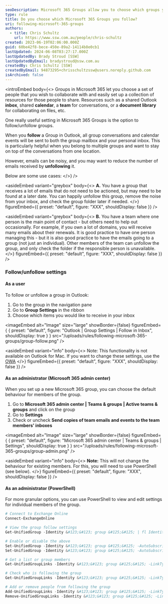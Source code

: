 ```yaml
---
seoDescription: Microsoft 365 Groups allow you to choose which groups you follow and set up shared resources for collaboration, with options to reduce inbox noise by unfollowing or changing default behavior as an administrator.
type: rule
title: Do you choose which Microsoft 365 Groups you follow?
uri: following-microsoft-365-groups
authors:
  - title: Chris Schultz
    url: https://www.ssw.com.au/people/chris-schultz
created: 2023-06-19T02:06:00.000Z
guid: 60be42f8-bece-450e-89a2-14114b8e0cb1
lastUpdated: 2024-06-08T03:27:17.000Z
lastUpdatedBy: Brady Stroud [SSW]
lastUpdatedByEmail: bradystroud@ssw.com.au
createdBy: Chris Schultz [SSW]
createdByEmail: 94873295+chrisschultzssw@users.noreply.github.com
isArchived: false
---
```


<introEmbed
  body={<>
Groups in Microsoft 365 let you choose a set of people that you wish to collaborate with and easily set up a collection of resources for those people to share. Resources such as a shared Outlook **inbox**, shared **calendar**, a **team** for conversations, or a **document library** for collaborating on files, etc.

One really useful setting in Microsoft 365 Groups is the option to follow/unfollow groups.

When you **follow** a Group in Outlook, all group conversations and calendar events will be sent to both the group mailbox and your personal inbox. This is particularly helpful when you belong to multiple groups and want to stay on top of the conversations from one location.

However, emails can be noisy, and you may want to reduce the number of emails received by **unfollowing** it.

Below are some use cases:
  </>}
/>

<asideEmbed
  variant="greybox"
  body={<>
    **A.** You have a group that receives a lot of emails that do not need to be actioned, but may need to be found at a later date. You can happily unfollow this group, remove the noise from your inbox, and check the group folder later if needed.
  </>}
  figureEmbed={{
    preset: "default",
    figure: "XXX",
    shouldDisplay: false
  }}
/>



<asideEmbed
  variant="greybox"
  body={<>
    **B.** You have a team where one person is the main point of contact - but others need to help out occasionally. For example, if you own a lot of domains, you will receive many emails about their renewals. It is good practice to have one person managing this - but it is also good practice to have the emails going to a group (not just an individual). Other members of the team can unfollow the group, and only check the folder if the responsible person is unavailable.
  </>}
  figureEmbed={{
    preset: "default",
    figure: "XXX",
    shouldDisplay: false
  }}
/>


### Follow/unfollow settings

#### As a user

To follow or unfollow a group in Outlook:

1. Go to the group in the navigation pane
2. Go to **Group Settings** in the ribbon
3. Choose which items you would like to receive in your inbox


<imageEmbed
  alt="Image"
  size="large"
  showBorder={false}
  figureEmbed={ {
    preset: "default",
    figure: "Outlook | Group Settings | Follow in Inbox",
    shouldDisplay: true
  } }
  src="/uploads/rules/following-microsoft-365-groups/group-follow.png"
/>



<asideEmbed
  variant="info"
  body={<>
    Note: This functionality is not available on Outlook for Mac. If you want to change these settings, use the [OWA](https://outlook.office.com/mail)
  </>}
  figureEmbed={{
    preset: "default",
    figure: "XXX",
    shouldDisplay: false
  }}
/>


#### As an administrator (Microsoft 365 admin center)

When you set up a new Microsoft 365 group, you can choose the default behaviour for members of the group.

1. Go to **Microsoft 365 admin center | Teams & groups | Active teams & groups** and click on the group
2. Go to **Settings**
3. Check or uncheck **Send copies of team emails and events to the team members' inboxes**


<imageEmbed
  alt="Image"
  size="large"
  showBorder={false}
  figureEmbed={ {
    preset: "default",
    figure: "Microsoft 365 admin center | Teams & groups | Settings",
    shouldDisplay: true
  } }
  src="/uploads/rules/following-microsoft-365-groups/group-admin.png"
/>



<asideEmbed
  variant="info"
  body={<>
    **Note:** This will not change the behaviour for existing members. For this, you will need to use PowerShell (see below).
  </>}
  figureEmbed={{
    preset: "default",
    figure: "XXX",
    shouldDisplay: false
  }}
/>


#### As an administrator (PowerShell)

For more granular options, you can use PowerShell to view and edit settings for individual members of the group.

```powershell
# Connect to Exchange Online
Connect-ExchangeOnline

# View the group follow settings
Get-UnifiedGroup -Identity &#123;&#123; group &#125;&#125; | fl Identity, DisplayName, AutoSubscribeNewMembers

# Enable or disable the above
Set-UnifiedGroup -Identity &#123;&#123; group &#125;&#125; -AutoSubscribeNewMembers
Set-UnifiedGroup -Identity &#123;&#123; group &#125;&#125; -AutoSubscribeNewMembers:$false

# Get a list or group members
Get-UnifiedGroupLinks -Identity &#123;&#123; group &#125;&#125; -LinkType Members

# Check who is following the group
Get-UnifiedGroupLinks -Identity &#123;&#123; group &#125;&#125; -LinkType Subscribers

# Add or remove people from following the group
Add-UnifiedGroupLinks -Identity &#123;&#123; group &#125;&#125; -LinkType Subscribers -Links &#123;&#123; User &#125;&#125;
Remove-UnifiedGroupLinks -Identity &#123;&#123; group &#125;&#125; -LinkType Subscribers -Links &#123;&#123; User &#125;&#125;
```
